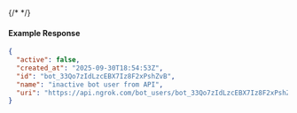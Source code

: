 {/* <!-- Code generated for API Clients. DO NOT EDIT. --> */}

#### Example Response
```json
{
  "active": false,
  "created_at": "2025-09-30T18:54:53Z",
  "id": "bot_33Qo7zIdLzcEBX7Iz8F2xPshZvB",
  "name": "inactive bot user from API",
  "uri": "https://api.ngrok.com/bot_users/bot_33Qo7zIdLzcEBX7Iz8F2xPshZvB"
}

```